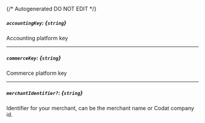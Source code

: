 {/* Autogenerated DO NOT EDIT  */}
##### `accountingKey`: *{`string`}*
Accounting platform key

---
##### `commerceKey`: *{`string`}*
Commerce platform key

---
##### `merchantIdentifier?`: *{`string`}*
Identifier for your merchant, can be the merchant name or Codat company id.


